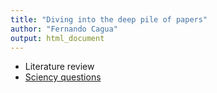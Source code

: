 ```yaml
---
title: "Diving into the deep pile of papers"
author: "Fernando Cagua"
output: html_document
---
```


* Literature review
* [Sciency questions](questions.html)
